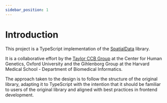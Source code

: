 ```yaml
---
sidebar_position: 1
---
```


# Introduction

This project is a TypeScript implementation of the [SpatialData](https://spatialdata.scverse.org/en/stable/) library.

It is a collaborative effort by the [Taylor CCB Group](https://github.com/Taylor-CCB-Group) at the Center for Human Genetics, Oxford University and the Gihlenborg Group at the Harvard Medical School - Department of Biomedical Informatics.

The approach taken to the design is to follow the structure of the original library, adapting it to TypeScript with the intention that it should be familiar to users of the original library and aligned with best practices in frontend development.
